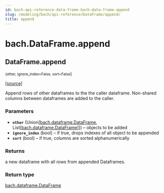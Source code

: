 ```yaml
---
id: bach-api-reference-data-frame-bach-data-frame-append
slug: /modeling/bach/api-reference/DataFrame/append/
title: append
---
```


# bach.DataFrame.append

<div className="method">

## <span className="additional-name">DataFrame.</span><span className="name">append</span>

<small className="parameter-list">(<span className="parameter" id="other">other</span>, <span className="parameter" id="ignore_index">ignore_index=False</span>, <span className="parameter" id="sort">sort=False</span></small>)


&#8203;<span className="view-source">[[source]](https://github.com/objectiv/objectiv-analytics/blob/main/bach/bach/dataframe.py)</span>

<div className="content">

Append rows of other dataframes to the the caller dataframe.
Non-shared columns between dataframes are added to the caller.


### Parameters

* **`other`** (Union[[bach.dataframe.DataFrame](/modeling/bach/api-reference/DataFrame/bach.DataFrame.mdx), List[[bach.dataframe.DataFrame](/modeling/bach/api-reference/DataFrame/bach.DataFrame.mdx)]]) – objects to be added
* **`ignore_index`** (bool) – if true, drops indexes of all object to be appended
* **`sort`** (bool) – if true, columns are sorted alphanumerically



### Returns

a new dataframe with all rows from appended Dataframes.



### Return type

[bach.dataframe.DataFrame](/modeling/bach/api-reference/DataFrame/bach.DataFrame.mdx)



</div>


</div>

